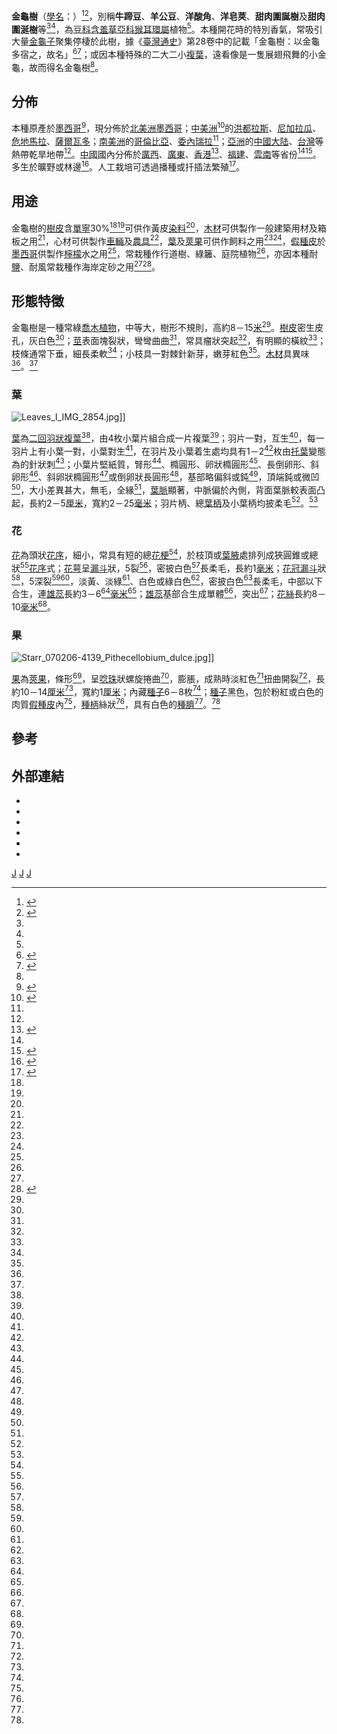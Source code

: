 {{noteTA
|1=zh-hans:厘米;zh-hk:厘米;zh-tw:公分;
|2=zh-hans:毫米;zh-hk:毫米;zh-tw:公釐;
}}
{{Speciesbox 
| genus = Pithecellobium
| species = dulce
| image              = Tree I IMG 2896.jpg
| image_width        = 250px
| image_caption      = [[印度|印度]][[西孟加拉邦|西孟加拉邦]][[加爾各答|加爾各答]]的金龜樹
| image2             = Pithecellobium dulce beans.JPG
| image2_width       = 250px
| image2_caption     = 果實
| status             = G5
| status_system      = TNC
| status_ref = <ref name="TNC">{{cite web |url=http://www.natureserve.org/explorer/servlet/NatureServe?sourceTemplate=tabular_report.wmt&loadTemplate=species_RptComprehensive.wmt&selectedReport=RptComprehensive.wmt&summaryView=tabular_report.wmt&elKey=161561&paging=home&save=true&startIndex=1&nextStartIndex=1&reset=false&offPageSelectedElKey=161561&offPageSelectedElType=species&offPageYesNo=true&post_processes=&radiobutton=radiobutton&selectedIndexes=161561 |title=''Pithecellobium dulce'' - (Roxb.) Benth. Guama Americano |work=NatureServe Explorer |publisher=NatureServe |accessdate=2010-09-19 |archive-url=https://web.archive.org/web/20190701104856/http://explorer.natureserve.org/servlet/NatureServe?sourceTemplate=tabular_report.wmt&loadTemplate=species_RptComprehensive.wmt&selectedReport=RptComprehensive.wmt&summaryView=tabular_report.wmt&elKey=161561&paging=home&save=true&startIndex=1&nextStartIndex=1&reset=false&offPageSelectedElKey=161561&offPageSelectedElType=species&offPageYesNo=true&post_processes=&radiobutton=radiobutton&selectedIndexes=161561 |archive-date=2019-07-01 |dead-url=yes }}</ref>
| authority = ([[William_Roxburgh|Roxb.]]) [[George_Bentham|Benth.]]<ref name="GRIN">{{cite web |url=http://www.ars-grin.gov/cgi-bin/npgs/html/taxon.pl?28697 |title=Taxon: ''Pithecellobium dulce'' (Roxb.) Benth. |work=美國種質資源信息網路 |publisher=美國農業部 |date=1994-08-23 |accessdate=2010-03-29 |deadurl=yes |archiveurl=https://web.archive.org/web/20090514012603/http://www.ars-grin.gov/cgi-bin/npgs/html/taxon.pl?28697 |archivedate=2009-05-14 }}</ref>
| synonyms = 
* ''Acacia obliquifolia'' <small>M.Martens & Galeotti</small>
* ''Albizia dulcis'' <small>(Roxb.) F.Muell.</small>
* ''Feuilleea dulcis'' <small>(Roxb.) Kuntze</small>
* ''Inga camatchili'' <small>Perr.</small>
* ''Inga dulcis'' <small>(Roxb.) Willd.</small>
* ''Inga javana'' <small>DC.</small>
* ''Inga javanica'' <small>DC.</small>
* ''Inga lanceolata <small>sensu'' Blanco</small>
* ''Inga leucantha'' <small>C.Presl</small>
* ''Inga pungens'' <small>Willd.</small>
* ''Mimosa dulcis'' <small>Roxb.</small>
* ''Mimosa edulis'' <small>Gagnep.</small>
* ''Mimosa pungens'' <small>(Willd.) Poir.</small>
* ''Mimosa unguis-cati'' <small>Blanco</small>
* ''Pithecellobium littorale'' <small>Record</small>
* ''Pithecollobium dulce'' <small>(Roxb.) Benth. (''lapsus'')</small>
* ''Zygia ducis'' <small> (Roxb.) A. Lyons </small>
* ''Zygia dulcis'' <small> (Roxb.) Lyons </small>
<ref name="NM 物種信息卡">{{cite encyclopedia | encyclopedia=中國自然標本館 | title=Pithecellobium dulce (Roxb.) Benth. 牛蹄豆 | volume= | pages= | url=http://www.cfh.ac.cn/%28S%28tvrbwe45vtm2sumdpzhonf45%29%29/Album/22407.spid | access-date=2011-10-02 | archive-date=2019-07-01 | archive-url=https://web.archive.org/web/20190701104857/http://www.cfh.ac.cn/(S(tvrbwe45vtm2sumdpzhonf45))/Album/22407.spid?AspxAutoDetectCookieSupport=1 | dead-url=no }}</ref>
}}

'''金龜樹'''（[[學名|學名]]：''{{lang|la|Pithecellobium dulce}}''）<ref name = "台灣行道樹">{{cite book|title=《台灣行道樹圖鑑》|author= |series=陳俊雄、高瑞卿|publisher=貓頭鷹出版|page=第58-59頁|isbn=978-986-6651-02-1|date=2008年3月}}</ref><ref name="嘉義">{{cite encyclopedia|encyclopedia=嘉義蘭潭風景區嘉義大學景觀植物圖鑑|title=金龜樹|volume=|pages=|url=http://ncyugarden.ncyu.edu.tw/show_plant.asp?id=115|access-date=2011-10-02|archive-date=2009-06-17|archive-url=https://web.archive.org/web/20090617063831/http://ncyugarden.ncyu.edu.tw/show_plant.asp?id=115|dead-url=yes}}</ref>，別稱'''牛蹄豆'''、'''羊公豆'''、'''洋酸角'''、'''洋皂莢'''、'''甜肉圍誕樹'''及'''甜肉圍涎樹'''等<ref name="NM 物種信息卡"/><ref name="嘉義"/>，為[[豆科|豆科]][[含羞草亞科|含羞草亞科]][[猴耳環屬|猴耳環屬]]植物<ref  name="NM 物種信息卡"/>。本種開花時的特別香氣，常吸引大量[[金龜子|金龜子]]聚集停棲於此樹，據《[[臺灣通史|臺灣通史]]》第28卷中的記載「金龜樹：以金龜多宿之，故名」<ref>{{cite encyclopedia|encyclopedia=中華文化網|title=台灣通史 第28卷 木之屬|volume=|pages=|url=http://www.chinapage.com/big5/history/taiwan3.htm|deadurl=yes|archiveurl=https://web.archive.org/web/20111108024402/http://www.chinapage.com/big5/history/taiwan3.htm|archivedate=2011-11-08}}</ref><ref>{{cite encyclopedia| encyclopedia=吉林醫藥學院大學生綜合素質教育網| title=卷二十八 虞衡志 木之屬| volume=| pages=| url=http://www.chinapage.com/big5/history/taiwan3.htmhttp://china-culture.jlmpc.cn/%E5%85%B6%E4%BB%96%E5%8E%86%E5%8F%B2%E4%B9%A6%E7%B1%8D/%E5%8E%86%E5%8F%B2/%E4%B8%93%E5%8F%B2/%E5%8F%B0%E6%B9%BE%E9%80%9A%E5%8F%B2/Resource/Book/Edu/JXCKS/TS011054/0012_ts011054.htm}}{{dead link|date=2018年4月 |bot=InternetArchiveBot |fix-attempted=yes }}</ref>；或因本種特殊的二大二小[[複葉|複葉]]，遠看像是一隻展翅飛舞的小金龜，故而得名金龜樹<ref name = "台灣行道樹"/>。

==分佈==

本種原產於[[墨西哥|墨西哥]]<ref name="台北">{{cite encyclopedia | encyclopedia=台北植物園資訊網 植物資料庫 | title=金龜樹Pithecellobium dulce (Roxb.) Benth. | volume= | pages= | url=http://tpbg.tfri.gov.tw/plants/plants_info.php?rid=999 | access-date=2011-10-02 | archive-date=2016-03-04 | archive-url=https://web.archive.org/web/20160304230428/http://tpbg.tfri.gov.tw/plants/plants_info.php?rid=999 | dead-url=no }}</ref>，現分佈於[[北美洲|北美洲]][[墨西哥|墨西哥]]；[[中美洲|中美洲]]<ref name="中國">{{cite encyclopedia| encyclopedia=中國植物誌| title=牛蹄豆| volume=39| pages=52| url=http://v2.cvh.org.cn/zhiwuzhi/page/39/052.PDF}}{{dead link|date=2018年4月 |bot=InternetArchiveBot |fix-attempted=yes }}</ref>的[[洪都拉斯|洪都拉斯]]、[[尼加拉瓜|尼加拉瓜]]、[[危地馬拉|危地馬拉]]、[[薩爾瓦多|薩爾瓦多]]；[[南美洲|南美洲]]的[[哥倫比亞|哥倫比亞]]、[[委內瑞拉|委內瑞拉]]<ref name="GRIN"/>；[[亞洲|亞洲]]的[[中國大陆|中國大陆]]、[[台灣|台灣]]等熱帶乾旱地帶<ref name="中國"/>。[[中國|中國]]國內分佈於[[廣西|廣西]]、[[廣東|廣東]]、[[香港|香港]]<ref>{{cite encyclopedia | encyclopedia=香港植物標本室. | title=Pithecellobium dulce (Roxb.) Benth. | volume= | pages= | url=http://www.hkherbarium.net/Herbarium/c_search_end.asp?id=3342 }}{{Dead link|date=2019年11月 |bot=InternetArchiveBot |fix-attempted=yes }}</ref>、[[福建|福建]]、[[雲南|雲南]]等省份<ref name="中國"/><ref name="福建">{{cite encyclopedia| encyclopedia=福建植物誌| title=牛蹄豆| volume=3| pages=2-3| url=http://v2.cvh.org.cn/difangzhi/fujian/page/3/002.pdf}}{{dead link|date=2018年4月 |bot=InternetArchiveBot |fix-attempted=yes }}</ref>。多生於曠野或林邊<ref name="海南">{{cite encyclopedia| encyclopedia=海南植物誌| title=牛蹄豆| volume=2| pages=205| url=http://v2.cvh.org.cn/difangzhi/hainan/page/2/205.pdf}}{{dead link|date=2018年4月 |bot=InternetArchiveBot |fix-attempted=yes }}</ref>。人工栽培可透過播種或扦插法繁殖<ref>{{cite encyclopedia | encyclopedia=烏山頭水庫風景區 生態介紹 | title=金龜樹 | volume= | pages= | url=http://wusanto.magicnet.com.tw/introitem_list.php?seriesid=28 | access-date=2011-10-02 | archive-date=2016-03-04 | archive-url=https://web.archive.org/web/20160304075212/http://wusanto.magicnet.com.tw/introitem_list.php?seriesid=28 | dead-url=no }}</ref>。

==用途==

金龜樹的[[樹皮|樹皮]]含[[單寧|單寧]]30%<ref name="台北"/><ref name="中國"/>可供作黃皮[[染料|染料]]<ref name="嘉義"/>，[[木材|木材]]可供製作一般建築用材及箱板之用<ref name="中國"/>，心材可供製作[[車輛|車輛]]及[[農具|農具]]<ref name="台北"/>，[[葉|葉]]及[[莢果|莢果]]可供作飼料之用<ref name="台北"/><ref name="中國"/>，[[假種皮|假種皮]]於[[墨西哥|墨西哥]]供製作[[檸檬|檸檬]]水之用<ref name="中國"/>，常栽種作行道樹、綠籬、庭院植物<ref name="嘉義"/>，亦因本種耐[[鹽|鹽]]、耐風常栽種作海岸定砂之用<ref name = "台灣行道樹"/><ref name="國立中正">{{cite encyclopedia | encyclopedia=國立中正大學 校內電子地圖查詢系統 | title=金龜樹(Pithecellobium dulce) | volume= | pages= | url=http://ccuweb.ccu.edu.tw/gis/showPlant.php?globalno=24 | access-date=2011-10-02 | archive-date=2011-09-10 | archive-url=https://web.archive.org/web/20110910172729/http://ccuweb.ccu.edu.tw/gis/showPlant.php?globalno=24 | dead-url=no }}</ref>。

==形態特徵==

金龜樹是一種常綠[[喬木|喬木]][[植物|植物]]，中等大，樹形不規則，高約8－15[[米_(单位)|米]]<ref name = "台灣行道樹"/>。[[樹皮|樹皮]]密生皮孔，灰白色<ref name="台北"/>；[[莖|莖]]表面塊裂狀，彎彎曲曲<ref name = "台灣行道樹"/>，常具瘤狀突起<ref name="嘉義"/>，有明顯的橫紋<ref name = "台灣行道樹"/>；枝條通常下垂，細長柔軟<ref name="國立中正"/>；小枝具一對棘針新芽，嫩芽紅色<ref name = "台灣行道樹"/>。[[木材|木材]]具異味<ref name="台北"/>。<ref name="中國"/>

===葉===
[[File:Leaves_I_IMG_2854.jpg|left]]]]

[[葉|葉]]為[[二回|二回]][[羽狀複葉|羽狀複葉]]<ref name="福建"/>，由4枚小葉片組合成一片複葉<ref name = "台灣行道樹"/>；羽片一對，互生<ref name="嘉義"/>，每一羽片上有小葉一對，小葉對生<ref name="嘉義"/>，在羽片及小葉着生處均具有1－2<ref name="福建"/>枚由[[托葉|托葉]]變態為的針狀刺<ref name = "台灣行道樹"/>；小葉片堅紙質，腎形<ref name="國立中正"/>、橢圓形、卵狀橢圓形<ref name="福建"/>、長倒卵形、斜卵形<ref name="嘉義"/>、斜卵狀橢圓形<ref name="台北"/>或倒卵狀長圓形<ref name="福建"/>，基部略偏斜或鈍<ref name="台北"/>，頂端鈍或微凹<ref name="福建"/>，大小差異甚大，無毛，全緣<ref name="嘉義"/>，[[葉脈|葉脈]]顯著，中脈偏於內側，背面葉脈較表面凸起，長約2－5[[厘米|厘米]]，寬約2－25[[毫米|毫米]]；羽片柄、總[[葉柄|葉柄]]及小葉柄均披柔毛<ref name="福建"/>。<ref name="中國"/>

===花===

[[花|花]]為頭狀[[花序|花序]]，細小，常具有短的總[[花梗|花梗]]<ref name="海南"/>，於枝頂或[[葉腋|葉腋]]處排列成狹圓錐或總狀<ref name="福建"/>[[花序|花序]]式；[[花萼|花萼]]呈[[漏斗|漏斗]]狀，5裂<ref name="福建"/>，密披白色<ref name="福建"/>長柔毛，長約1[[毫米|毫米]]；[[花冠|花冠]][[漏斗|漏斗]]狀<ref name="福建"/>，5深裂<ref name="台北"/><ref name="福建"/>，淡黃、淡綠<ref name="國立中正"/>、白色或綠白色<ref name="嘉義"/>，密披白色<ref name="福建"/>長柔毛，中部以下合生，連[[雄蕊|雄蕊]]長約3－6<ref name="海南"/>[[毫米|毫米]]<ref name="福建"/>；[[雄蕊|雄蕊]]基部合生成單體<ref name="台北"/>，突出<ref name = "台灣行道樹"/>；[[花絲|花絲]]長約8－10[[毫米|毫米]]<ref name="中國"/>。

===果===
[[File:Starr_070206-4139_Pithecellobium_dulce.jpg|left]]]]

[[果|果]]為[[莢果|莢果]]，條形<ref name="福建"/>，呈[[唸珠|唸珠]]狀螺旋捲曲<ref name="嘉義"/>，膨脹，成熟時淡紅色<ref name="國立中正"/>扭曲開裂<ref name = "台灣行道樹"/>，長約10－14[[厘米|厘米]]<ref name="福建"/>，寬約1[[厘米|厘米]]；內藏[[種子|種子]]6－8枚<ref name="台北"/>；[[種子|種子]]黑色，包於粉紅或白色的肉質[[假種皮|假種皮]]內<ref name="中國"/>，[[種柄|種柄]]絲狀<ref name="福建"/>，具有白色的[[種臍|種臍]]<ref name="海南"/>。<ref name="中國"/>

==參考==
{{reflist|2}}

==外部連結==
{{refbegin|2}}
* {{zh-hans}}{{cite web  | url= http://www.cfh.ac.cn/album/ShowSpAlbum.aspx?spid=22407  | title= 牛蹄豆 Pithecellobium dulce  | publisher= 中國自然標本館物种相册  | accessdate= 2011-10-02  | archive-date= 2019-07-01  | archive-url= https://web.archive.org/web/20190701104859/http://www.cfh.ac.cn/album/ShowSpAlbum.aspx?spid=22407&AspxAutoDetectCookieSupport=1  | dead-url= no  }}
* {{zh-hans}}{{cite web | url=http://www.plantphoto.cn/tu.aspx?id=735179 | title=牛蹄豆 | publisher=中國植物圖像庫 | accessdate=2011-10-02 | archive-date=2016-08-16 | archive-url=https://web.archive.org/web/20160816090051/http://www.plantphoto.cn/tu.aspx?id=735179 | dead-url=no }}
* {{zh-hans}}{{cite web | url=http://www.zhiwutong.com/latin/Leguminosae/Pithecellobium-dulce-Roxb-Benth.htm | title=牛蹄豆 | publisher=植物通 | accessdate=2011-10-02 | archive-date=2016-08-22 | archive-url=https://web.archive.org/web/20160822020625/http://www.zhiwutong.com/latin/Leguminosae/Pithecellobium-dulce-Roxb-Benth.htm | dead-url=no }}
* {{cite web  | url= http://myweb.ncku.edu.tw/~nckubird/bird/plant/plant09.htm  | title= 金龜樹 Pithecellobium dulce  | publisher= 國立成功大學 野鳥社  | accessdate= 2011-10-02  | deadurl= yes  | archiveurl= https://web.archive.org/web/20111117111618/http://myweb.ncku.edu.tw/~nckubird/bird/plant/plant09.htm  | archivedate= 2011-11-17  }}
* {{cite web| url=http://spluo.npust.edu.tw/project/susan/wood-illustration/taiwan/T104.htm| title=金龜樹| publisher=屏東科技大學木材標本館| accessdate=2011-10-02| archive-date=2011-02-07| archive-url=https://web.archive.org/web/20110207225215/http://spluo.npust.edu.tw/project/susan/wood-illustration/taiwan/T104.htm| dead-url=yes}}
* {{cite web | url= http://www.hktree.com/tree/Pithecellobium%20dulce.htm | title= 牛蹄豆 | publisher= 樹木谷 | accessdate= 2011-10-02 | archive-date= 2011-11-24 | archive-url= https://web.archive.org/web/20111124013938/http://www.hktree.com/tree/Pithecellobium%20dulce.htm | dead-url= no }}
{{commonscat-inline|Pithecellobium dulce|金龜樹}}
{{refend}}
{{Taxonbar|from=Q15248750}}

[[Category:猴耳环属|J]]
[[Category:墨西哥植物|J]]
[[Category:美洲植物|J]]